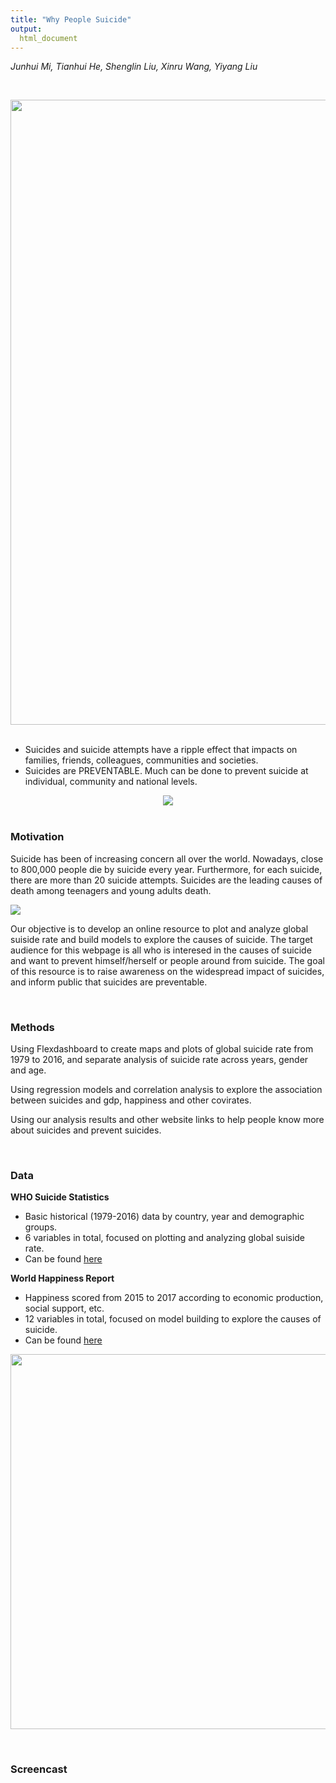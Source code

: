 ```yaml
---
title: "Why People Suicide"
output: 
  html_document
---
```




<p style="font-style:italic;">Junhui Mi, Tianhui He, Shenglin Liu, Xinru Wang, Yiyang Liu </p>
<br>

<center>
![](https://www.czxiu.com/assets/z/2013leaf/10/Do%20Not%20Give%20Up.gif){width=1000px}
</center>

<br>
<ul>
<li>Suicides and suicide attempts have a ripple effect that impacts on families, friends, colleagues, communities and societies. </li>
<li>Suicides are PREVENTABLE. Much can be done to prevent suicide at individual, community and national levels.</li>
</ul>

<center>
![](https://media.giphy.com/media/RMyE1Fj9gPcpW5vXpN/giphy.gif)
</center>



<br>
<h3>Motivation</h3>

Suicide has been of increasing concern all over the world. Nowadays, close to 800,000 people die by suicide every year. Furthermore, for each suicide, there are more than 20 suicide attempts. Suicides are the leading causes of death among teenagers and young adults death.

![](./image/top-three-causes.png)

Our objective is to develop an online resource to plot and analyze global suiside rate and build models to explore the causes of suicide. The target audience for this webpage is all who is interesed in the causes of suicide and want to prevent himself/herself or people around from suicide. The goal of this resource is to raise awareness on the widespread impact of suicides, and inform public that suicides are preventable.

<br>

<h3>Methods</h3>

Using Flexdashboard to create maps and plots of global suicide rate from 1979 to 2016, and separate analysis of suicide rate across years, gender and age.

Using regression models and correlation analysis to explore the association between suicides and gdp, happiness and other covirates.

Using our analysis results and other website links to help people know more about suicides and prevent suicides.

<br>

<h3>Data</h3>

**WHO Suicide Statistics**
<ul>
<li>Basic historical (1979-2016) data by country, year and demographic groups.</li>

<li>6 variables in total, focused on plotting and analyzing global suiside rate.</li>

<li>Can be found [here](https://www.kaggle.com/szamil/who-suicide-statistics)</li>
</ul>
**World Happiness Report**
<ul>
<li>Happiness scored from 2015 to 2017 according to economic production, social support, etc.</li>

<li>12 variables in total, focused on model building to explore the causes of suicide.</li>

<li>Can be found [here](https://www.kaggle.com/unsdsn/world-happiness)</li>
</ul>

<center>

<img src="./image/do-not-give-up.jpg" width="600px" height="auto">

</center>

<br>
<h3>Screencast</h3>
